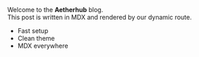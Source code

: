 ##

Welcome to the **Aetherhub** blog.  
This post is written in MDX and rendered by our dynamic route.

- Fast setup
- Clean theme
- MDX everywhere
